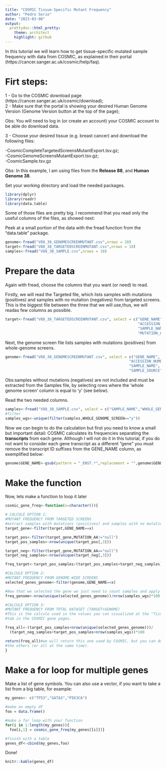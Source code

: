 ```yaml
---
title: "COSMIC Tissue-Specific Mutant Frequency"
author: "Pedro Serio"
date: "2023-03-08"
output:
  prettydoc::html_pretty:
    theme: architect
    highlight: github
---
```


In this tutorial we will learn how to get tissue-specific mutated sample frequency with
data from COSMIC, as explained in their portal (https://cancer.sanger.ac.uk/cosmic/help/faq).

# Firt steps:

1 - Go to the COSMIC download page (https://cancer.sanger.ac.uk/cosmic/download);  
2 - Make sure that the portal is showing your desired Human Genome Version (Genome Version button at the top of the page);  

Obs: You will need to log in (or create an account) your COSMIC account to be able do download data.

3 - Choose your desired tissue (e.g. breast cancer) and download the following files:

-CosmicCompleteTargetedScreensMutantExport.tsv.gz;  
-CosmicGenomeScreensMutantExport.tsv.gz;  
-CosmicSample.tsv.gz  

Obs: In this example, I am using files from the **Release 88**, and **Human Genome 38**.

Set your working directory and load the needed packages.
```r
library(dplyr)
library(readr)
library(data.table)
```

Some of those files are pretty big. I recommend that you read only the useful columns of the files, as showed next:

Peek at a small portion of the data with the fread function from the "data.table" package.
```r
genome<-fread("V88_38_GENOMESCREENMUTANT.csv",nrows = 10)
target<-fread("V88_38_TARGETEDSCREENMUTANT.csv",nrows = 10)
samples<-fread("V88_38_SAMPLE.csv",nrows = 10)
```

# Prepare the data
Again with fread, choose the columns that you want (or need) to read.

Firstly, we will read the Targeted file, which lists samples with mutations (positives) and samples with no mutation (negatives) from targeted screens. 
This is the biggest file between the three that we will use,thus, we will readas few columns as possible.
```r
target<-fread("V88_38_TARGETEDSCREENMUTANT.csv", select = c("GENE_NAME",
                                                            "ACCESSION_NUMBER",
                                                            "SAMPLE_NAME",
                                                            "MUTATION_AA"))
```

Next, the genome screen file lists samples with mutations (positives) from whole-genome screens.
```r
genome<-fread("V88_38_GENOMESCREENMUTANT.csv", select = c("GENE_NAME",
                                                        "ACCESSION_NUMBER",
                                                        "SAMPLE_NAME",
                                                        "SAMPLE_SOURCE"))
```
Obs:samples without mutations (negatives) are not included and must be extracted from the Samples file, by selecting rows where the 'whole genome screen' column is equal to 'y' (see below).

Read the two needed columns.
```r
samples<-fread("V88_38_SAMPLE.csv", select = c("SAMPLE_NAME","WHOLE_GENOME_SCREEN"))
#filter
samples_wgs<-unique(filter(samples,WHOLE_GENOME_SCREEN=="y"))
```

Now we can begin to do the calculation but first you need to know a small but important detail:
COSMIC calculates its frequencies separating the **transcripts** from each gene. 
Although I will not do it in this tutorial, if you do not want to consider each gene transcript as a different "gene" you must remove the transcript ID suffixes from the GENE_NAME column, as exemplified below:
```r
genome$GENE_NAME<-gsub(pattern = "_ENST.*",replacement = "",genome$GENE_NAME)
```

# Make the function

Now, lets make a function to loop it later
```r
cosmic_gene_freq<-function(x=character()){

# CALCULE OPTION 1:
#MUTANT FREQUENCY FROM TARGETED SCREENS
#extract samples with mutations (positives) and samples with no mutation (negatives)
target_gene<-filter(target,GENE_NAME==x)

target_pos<-filter(target_gene,MUTATION_AA!="null")
target_pos_samples<-nrow(unique(target_pos[,3]))

target_neg<-filter(target_gene,MUTATION_AA=="null")
target_neg_samples<-nrow(unique(target_neg[,3]))

freq_target<-target_pos_samples/(target_pos_samples+target_neg_samples)*100

#CALCULE OPTION 2:
#MUTANT FREQUENCY FROM GENOME-WIDE SCREENS
selected_genes_genome<-filter(genome,GENE_NAME==x)

#Now that we selected the gene we just need to count samples and apply the calc
freq_genome<-nrow(unique(selected_genes_genome))/nrow(samples_wgs)*100

#CALCULE OPTION 3:
#MUTANT FREQUENCY FROM TOTAL DATASET (TARGET+GENOME)
#This is the calcule used in the values you can visualized at the "Tissue distribution"
#tab in the COSMIC gene pages.

freq_all<-(target_pos_samples+nrow(unique(selected_genes_genome)))/
  (target_neg_samples+target_pos_samples+nrow(samples_wgs))*100

return(freq_all)#we will return this one used by COSMIC, but you can do the same with
#the others (or all at the same time).
}
```

# Make a for loop for multiple genes
Make a list of gene symbols. You can also use a vector, if you want to take a list from a big table, for example:
```r
my_genes<- c("TP53","GATA3","PIK3CA")

#make an empty df
foo = data.frame()

#make a for loop with your function
for(i in 1:length(my_genes)){ 
  foo[i,1] = cosmic_gene_freq(my_genes[[i]])}

#finish with a table
genes_df<-cbind(my_genes,foo)
```

Done!
```r
knitr::kable(genes_df)
```
